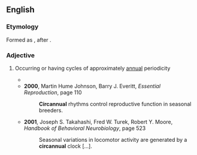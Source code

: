 ==English==

===Etymology===
Formed as {{compound|en|circa|alt1=circ(a)|annual}}, after {{m|en|circadian}}.

===Adjective===
{{en-adj|-}}

# {{lb|en|biology}} Occurring or having cycles of approximately [[annual]] periodicity
#* {{quote-text|en|year=1956|author=USAF School of Aerospace Medicine|title=Report [80-114], [1956]|page=11|passage=[…] because morbidity and mortality from cardiovascular disease also reveal statistically significant circadian and '''circannual''' rhythms.}}
#* '''2000''', Martin Hume Johnson, Barry J. Everitt, ''Essential Reproduction'', page 110
#*: '''Circannual''' rhythms control reproductive function in seasonal breeders.
#* '''2001''', Joseph S. Takahashi, Fred W. Turek, Robert Y. Moore, ''Handbook of Behavioral Neurobiology'', page 523
#*: Seasonal variations in locomotor activity are generated by a '''circannual''' clock […].